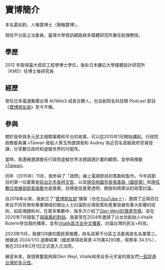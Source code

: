 # 寶博簡介

本名葛如鈞，人稱寶博士（簡稱寶博）。

現任不分區立法委員，臺灣大學資訊網路與多媒體研究所兼任助理教授。

## 學歷

2012 年取得臺大資訊工程學博士學位，後赴日本慶応大學媒體設計研究所（KMD）任博士後研究員

## 經歷

曾任日本電通集團台灣 AI/Web3 成長合夥人，也自創知名科技類 Podcast 節目《[寶博朋友說](https://podcasts.apple.com/tw/podcast/%E5%AF%B6%E5%8D%9A%E6%9C%8B%E5%8F%8B%E8%AA%AA/id1484923390)》至今不懈。

## 參與

關於我參與多元民主相關事務和平台的故事，可以從2015年1月開始講起。行政院政務委員兼 vTaiwan 發起人蔡玉玲邀請我和 Audrey 為近百名高級政府官員授課，分享數位政府和虛擬世界的可能性。

當時，我還被邀請擔任行政院虛擬世界法規調適計畫的顧問，並參與推動 [vTaiwan](https://vTaiwan.tw)。

同年（2015年）11月，我參與了「政問」線上電視節目的策劃和製作。今年該節目的第一位嘉賓是[前台北市長柯文哲](https://www.facebook.com/talkto.tw/videos/644207609015622/?mibextid=rS40aB7S9Ucbxw6v)，以及[現任桃園市長張善政（國民黨）](https://www.facebook.com/talkto.tw/videos/708509565918759/?mibextid=rS40aB7S9Ucbxw6v)和[現任數位發展部部長唐鳳](https://www.facebook.com/talkto.tw/videos/968165243286522/?mibextid=rS40aB7S9Ucbxw6v)也是嘉賓。目標是促進更透明、開放和跨黨派的政策討論。

自2018年以來，我創立了“[寶博朋友說](https://podcasts.apple.com/tw/podcast/%E5%AF%B6%E5%8D%9A%E6%9C%8B%E5%8F%8B%E8%AA%AA/id1484923390)”播客（也在[YouTube](https://youtube.com/@dAAAb)上），邀請了近兩百位來自不同背景和專業領域的傑出人士討論對台灣政策和產業發展有重大影響的技術，如區塊鏈和AI。在眾多集數中，我多次介紹了[Glen Weyl的激進市場](https://www.youtube.com/watch?v=updFgcGXKK4)，並在2020年7月錄製了[與唐鳳的對話](https://www.youtube.com/watch?v=FVA1I4AIOck)。我甚至在2024年邀請了以太坊創始人Vitalik Buterin參加我的播客，並有[Vitalik首次全中文播客](https://www.youtube.com/watch?v=7uSgOOgyV4g)，討論台灣的民主+科技。

2023年11月，我被129歲的國民黨推薦，排名該黨不分區立法委員提名名單第三。根據過 2024/1/13 選舉結果（國民黨得政黨票 476萬4293票，得票率 34.5%），我在2024年2月1日正式進入立法院。

展望未來，我很興奮能夠與Glen Weyl, Vitalik和來自多元宇宙的朋友們[一起促進台灣的多元性](../act/plurality)。

